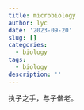 ---
title: microbiology
author: lyc
date: '2023-09-20'
slug: []
categories:
  - biology
tags:
  - biology
description: ''
---
执子之手，与子偕老。